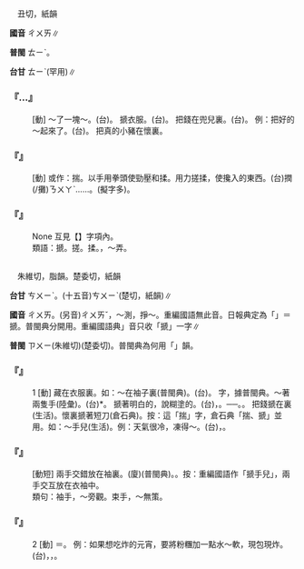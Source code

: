 
=={{ruby|搋|ㄔㄨㄞ}}==

　丑{{ruby|豸|ㄓˋ}}切，紙韻

'''國音''' <rt>ㄔㄨㄞ</rt>∥

'''普閩''' <rt>ㄊㄧˋ</rt>。

'''台甘''' <rt>ㄊㄧˋ</rt>(罕用)∥

    

==='''『{{ruby|搋|ㄔㄨㄞ}}…{{ruby|麵|ㄇㄧㄢˋ}}』'''===
: [動] ～了一塊～。(台){{ruby|撋|ㄋㄨㄚˋ}}{{ruby|一|ㄐㄧㆵ ͘}}{{ruby|塊|ㄉㆤ˪}}{{ruby|麵|ㄇㄧ˫}}{{ruby|粉|ㄏㄨㄣˋ}}{{ruby|<mark>&#xf9066;</mark>|ㄘㆤ˪}}{{ruby|/|ㄘㄨㆤ˪}}。 搋衣服。(台){{ruby|撋|ㄋㄨㄚˋ}}{{ruby|衫|ㄙㆩ}}。 把錢{{ruby|搋|ㄔㄨㄞ}}在兜兒裏。(台){{ruby|錢|ㄐㆪˊ}}{{ruby|懷|ㄍㄨㄧˊ}}{{ruby|踮|ㄉㄧㆰ˪}}{{ruby|橐|ㄌㄚㆶ}}{{ruby|袋|ㄉㆤ˫}}{{ruby|仔|ㄚ}}{{ruby|底|ㄉㄨㆤˋ}}{{ruby|/|ㄉㆤˋ}}{{ruby|落|ㄌㄜㆷ ͘}}{{ruby|去|ㄎㄧ˪}}。 例：把好的～起來了。(台){{ruby|好|ㄏㄜˋ}}{{ruby|丌|ㆤ}}{{ruby|攏|ㄌㆲˋ}}{{ruby|懷|ㄍㄨㄧˊ}}{{ruby|起|·ㄎㄧˋ}}{{ruby|來|·ㄌㄞˊ}}。 把真的小豬{{ruby|搋|ㄔㄨㄞ}}在懷裏。
    

==='''『{{ruby|搋|ㄔㄨㄞ}}』'''===
: [動] 或作：揣。以手用拳頭使勁壓和揉。用力搓揉，使攙入的東西{{ruby|和|ㄏㄜˊ}}{{ruby|勻|ㄩㄣˊ}}{{ruby|和|ㄏㄨㄛˋ}}。(台)撋(/攤)<rt>ㄋㄨㄚˋ</rt>……。(擬字多)。
    

==='''『{{ruby|搋|ㄔㄨㄞ}}{{ruby|手|ㄕㄡˇ}}{{ruby|兒|ㄦ}}』'''===
: None 互見【{{ruby|揣|ㄔㄨㄞ}}】字項內。
:類語：搋。搓。揉。{{ruby|和|ㄏㄨㄛˋ}}，～弄。
:
    

=={{ruby|揣|ㄔㄨㄞ}}==

　朱維切，脂韻。楚委切，紙韻

'''台甘''' <rt>ㄘㄨㄧˋ</rt>。(十五音)<rt>ㄘㄨㄧˋ</rt>(楚{{ruby|委|ㄨㄧˋ}}切，紙韻)∥

'''國音''' <rt>ㄔㄨㄞ</rt>。(另音)<rt>ㄔㄨㄞˇ</rt>，～測{{ruby|。|ㄔㄨㄞˋ}}，掙～。重編國語無此音。日報典定為「{{ruby|揣|ㄔㄨㄞ}}」＝搋。普閩典分開用。重編國語典{{ruby|「|ㄔㄨㄞ}}」音只收「搋」一字∥

'''普閩''' <rt>ㄗㄨㄧ</rt>(朱維切){{ruby|。|ㄘㄨㆤˋ}}(楚委切)。普閩典為何用「{{ruby|揣|ㄨㆤ}}」韻。

    

==='''『{{ruby|揣|ㄔㄨㄞ}}』'''===
:1  [動] 藏在衣服裏。如：～在袖子裏(普閩典)。(台){{ruby|挹|ㄧㄚㆴ}}{{ruby|佇|ㄉㄧ˫}}{{ruby|手|ㄑㄧㄨˋ}}{{ruby|<mark>&#xffc57;</mark>|ㆭˋ}}{{ruby|內|ㄌㄞ˫}}。 字，據普閩典。～著兩隻手(陸彙)。(台){{ruby|雙|ㄒㄧㄤ}}{{ruby|手|ㄑㄧㄨˋ}}{{ruby|交|ㄍㄠ}}{{ruby|叉|ㄘㆤ}}{{ruby|攮|ㄋㆭ}}*{{ruby|入|ㆢㄧㆴ ͘}}{{ruby|/|ㄌㄧㆴ ͘}}{{ruby|去|ㄎㄧ˪}}{{ruby|手|ㄑㄧㄨˋ}}{{ruby|<mark>&#xffc57;</mark>|ㆭˋ}}{{ruby|內|ㄌㄞ˫}}。 搋著明白的，說糊塗的。(台){{ruby|明|ㆠㄧㄥˊ}}{{ruby|會|ㄨㆤ˫}}{{ruby|/|ㆤ˫}}{{ruby|曉|ㄏㄧㄠˋ}}{{ruby|/|ㄏㄧㄤˋ}}{{ruby|卻|ㄎㄧㆦㆶ}}{{ruby|講|ㄍㆲˋ}}{{ruby|<mark>&#xffa45;</mark>|ㆠㆤ˫}}{{ruby|/|ㆠㄨㆤ˫}}，{{ruby|故|ㄍㆦ˪}}{{ruby|意|ㄧ˪}}{{ruby|講|ㄍㆲˋ}}{{ruby|戇|ㆣㆲ˫}}{{ruby|話|ㄨㆤ˫}}。──{{ruby|<mark>&#xffcbc;</mark>|ㄉㆪ˪}}{{ruby|/|ㄉㆥ˪}}{{ruby|青|ㄑㆪ}}{{ruby|/|ㄘㆥ}}{{ruby|<mark>&#xffcbc;</mark>|ㄉㆪ˪}}{{ruby|/|ㄉㆥ˪}}{{ruby|戇|ㆣㆲ˫}}。{{ruby|<mark>&#xffcbc;</mark>|ㄉㆪ˪}}{{ruby|/|ㄉㆥ˪}}{{ruby|青|ㄑㆪ}}{{ruby|/|ㄘㆥ}}。 把錢搋在{{ruby|懷|ㄏㄨㄞˊ}}裏(生活)。懷裏搋著短刀(倉石典)。按：這「揣」字，倉石典「揣、搋」並用。如：～手兒(生活)。例：天氣很冷，凍得～。(台){{ruby|真|ㄐㄧㄣ}}{{ruby|寒|ㄍㄨㆩˊ}}，{{ruby|寒|ㄍㄨㆩˊ}}{{ruby|到|ㄍㄚㆷ}}{{ruby|兩|ㄋㆭ˫}}{{ruby|枝|ㄍㄧ}}{{ruby|手|ㄑㄧㄨˋ}}{{ruby|攏|ㄌㆲˋ}}{{ruby|夾|ㆣㄧㄚㆴ}}{{ruby|踮|ㄉㄧㆰ˪}}{{ruby|手|ㄑㄧㄨˋ}}{{ruby|<mark>&#xffc57;</mark>|ㆭˋ}}{{ruby|內|ㄌㄞ˫}}。
    

==='''『{{ruby|揣|ㄔㄨㄞ}}{{ruby|手|ㄕㄡˇ}}{{ruby|兒|ㄦ}}』'''===
: [動短] 兩手交錯放在袖{{ruby|子|·ㄗˇ}}裏。(廈){{ruby|<mark>&#xffd7b;</mark>|ㄘㄤ˪}}{{ruby|手|ㄑㄧㄨˋ}}(普閩典)。{{ruby|藏|ㄘㄤ˪}}{{ruby|手|ㄑㄧㄨˋ}}。按：重編國語作「搋手兒」，兩手交互放在衣袖中。
:類句：袖手，～旁觀。束手，～無策。
:
    

==='''『{{ruby|揣|ㄔㄨㄞ}}』'''===
:2  [動] ＝{{ruby|搋|ㄔㄨㄞ}}。 例：如果想吃炸的元宵，要將粉糰加一點水～軟，現包現炸。(台){{ruby|若|ㄋㄚ˫}}{{ruby|<mark>&#xffa49;</mark>|ㆠㆤㆷ}}{{ruby|/|ㆠㄨㆤㆷ}}{{ruby|食|ㄐㄧㄚㆷ ͘}}{{ruby|煎|ㄐㆪ˪}}{{ruby|丌|ㆤ}}{{ruby|元|ㆣㄨㄢˊ}}{{ruby|宵|ㄒㄧㄠ}}，{{ruby|將|ㄐㄧㆲ}}{{ruby|麵|ㄇㄧ˫}}{{ruby|粉|ㄏㄨㄣˋ}}{{ruby|加|ㄍㄚ}}{{ruby|一|ㄐㄧㆵ ͘}}{{ruby|點|ㄉㄧㆰˋ}}{{ruby|仔|ㄚ}}{{ruby|水|ㄗㄨㄧˋ}}{{ruby|揣|ㄘㄨㆤˋ}}{{ruby|軟|ㄋㆭˋ}}，{{ruby|現|ㄏㄧㄢ˫}}{{ruby|包|ㄅㄠ}}{{ruby|現|ㄏㄧㄢ˫}}{{ruby|煎|ㄐㆪ˪}}。
    
